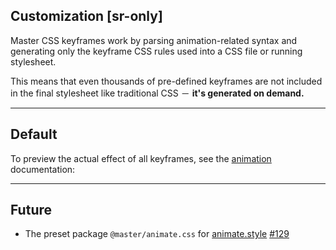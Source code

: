 ## Customization [sr-only]
<Overview />

Master CSS keyframes work by parsing animation-related syntax and generating only the keyframe CSS rules used into a CSS file or running stylesheet.

This means that even thousands of pre-defined keyframes are not included in the final stylesheet like traditional CSS － **it's generated on demand.**

---

## Default
To preview the actual effect of all keyframes, see the [animation](/docs/animation) documentation:
<Default />

---

## Future

- The preset package `@master/animate.css` for [animate.style](https://animate.style) [#129](https://github.com/master-co/css/issues/219)